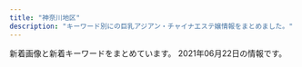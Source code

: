 ```yaml
---
title: "神奈川地区"
description: "キーワード別にの巨乳アジアン・チャイナエステ嬢情報をまとめました。"
---
```


新着画像と新着キーワードをまとめています。
2021年06月22日の情報です。

<DmmAffiliateIns />
<KeywordTable
  shops={
    [
    {
        "station": "JR\u8305\u30f6\u5d0e\u99c5\u5317\u53e3",
        "img_links": [],
        "keywords": {},
        "url": "http://karen.ies.fun/",
        "name": "\u83ef\u84ee"
    },
    {
        "img_links": [
            "http://www.bijinsalon.mensest.com/files/001.jpg",
            "http://www.bijinsalon.mensest.com/images/top.jpg",
            "http://www.bijinsalon.mensest.com/files/005.jpg",
            "http://www.bijinsalon.mensest.com/images/sp_top.jpg",
            "http://www.bijinsalon.mensest.com/images/img_tel.png",
            "http://www.bijinsalon.mensest.com/images/maining.jpg",
            "http://www.bijinsalon.mensest.com/images/tit_therapist.png",
            "http://www.bijinsalon.mensest.com/files/002.jpg",
            "http://www.bijinsalon.mensest.com/images/sp_tit_new.png",
            "http://www.bijinsalon.mensest.com/images/sp_tit_therapist.png",
            "http://www.bijinsalon.mensest.com/images/tit_new.png",
            "http://www.bijinsalon.mensest.com/files/004.jpg"
        ],
        "keywords": {
            "D": 24,
            "87": 18,
            "86": 6
        },
        "url": "http://www.bijinsalon.mensest.com/",
        "name": "\u7f8e\u4eba\u30b5\u30ed\u30f3",
        "station": "JR\u4fdd\u571f\u30f6\u8c37\u99c5\u6771\u53e3"
    },
    {
        "keywords": {
            "C": 11
        },
        "url": "http://treat-rlx.com/",
        "img_links": [
            "http://treat-rlx.com/pic/topimg4.png",
            "http://treat-rlx.com/pic/topimg1.png",
            "http://treat-rlx.com/staff/mika/01mb.jpg",
            "http://treat-rlx.com/staff/aya/01.jpg",
            "http://treat-rlx.com/pic/head.jpg",
            "http://treat-rlx.com/staff/aya/01mb.jpg",
            "http://treat-rlx.com/staff/mika/01.jpg",
            "http://treat-rlx.com/pic/topimg3.png",
            "http://treat-rlx.com/pic/topimg2.png",
            "http://treat-rlx.com/img/ttl_mobile.png",
            "http://treat-rlx.com/img/att.png",
            "http://treat-rlx.com/img/ttl_rec.png",
            "http://treat-rlx.com/pic/topimg5.png",
            "http://treat-rlx.com/i/files/homeimg.jpg",
            "http://treat-rlx.com/img/ttl_staff.jpg"
        ],
        "station": "\u5584\u884c\u99c5\u6771\u53e3",
        "name": "\u798f\u7e01"
    },
    {
        "station": "JR\u6238\u585a\u99c5",
        "name": "\u3059\u3054\u3044\u7652\u3057",
        "img_links": [
            "http://www.sugoi.esturl.com/images/tit_new.png",
            "http://www.sugoi.esturl.com/images/top.jpg",
            "http://www.sugoi.esturl.com/images/sp_tit_new.png",
            "http://www.sugoi.esturl.com/photo_news/upimg/9825560a1fc08bf3dd_0.jpg",
            "http://www.sugoi.esturl.com/files/004.jpg",
            "http://www.sugoi.esturl.com/images/tit_therapist.png",
            "http://www.sugoi.esturl.com/files/006.jpg",
            "http://www.sugoi.esturl.com/files/007.jpg",
            "http://www.sugoi.esturl.com/photo_news/upimg/5092060b9e64abf34d_0.jpg",
            "http://www.sugoi.esturl.com/images/sp_tit_therapist.png",
            "http://www.sugoi.esturl.com/images/sp_top.jpg",
            "http://www.sugoi.esturl.com/photo_news/upimg/70951608b5e693bbf5_0.jpg",
            "http://www.sugoi.esturl.com/photo_news/upimg/75643607cd8483a10c_0.jpg",
            "http://www.sugoi.esturl.com/images/maining.jpg",
            "http://www.sugoi.esturl.com/images/img_tel.png",
            "http://www.sugoi.esturl.com/files/003.jpg",
            "http://www.sugoi.esturl.com/files/002.jpg",
            "http://www.sugoi.esturl.com/files/001.jpg",
            "http://www.sugoi.esturl.com/files/005.jpg",
            "http://www.sugoi.esturl.com/files/008.jpg"
        ],
        "keywords": {
            "86": 12,
            "D": 36,
            "87": 36,
            "C": 12
        },
        "url": "http://www.sugoi.esturl.com/"
    },
    {
        "name": "\u86cd",
        "url": "https://kanojyo-room.jpn.cm/",
        "keywords": {
            "C": 40,
            "85": 12,
            "87": 12,
            "86": 24,
            "D": 48
        },
        "img_links": [
            "https://kanojyo-room.jpn.cm/images/link_nav04.jpg",
            "https://kanojyo-room.jpn.cm/photos/sites/24/2021/06/2021061014491572.jpg",
            "https://kanojyo-room.jpn.cm/photos/sites/24/2021/06/2021061014474482.jpg",
            "https://kanojyo-room.jpn.cm/images/tit_face.jpg",
            "https://kanojyo-room.jpn.cm/images/room4.jpg",
            "https://kanojyo-room.jpn.cm/images/link_nav05.jpg",
            "https://kanojyo-room.jpn.cm/images/top.png",
            "https://kanojyo-room.jpn.cm/images/sp_top.jpg",
            "https://kanojyo-room.jpn.cm/images/img_eject.jpg",
            "https://kanojyo-room.jpn.cm/photos/sites/24/2021/06/2021061014484398.jpg",
            "https://kanojyo-room.jpn.cm/images/link_nav06.jpg",
            "https://kanojyo-room.jpn.cm/images/link_nav03.jpg",
            "https://kanojyo-room.jpn.cm/images/room3.jpg",
            "https://kanojyo-room.jpn.cm/images/tit_eject.jpg",
            "https://kanojyo-room.jpn.cm/images/link_nav07.jpg",
            "https://kanojyo-room.jpn.cm/images/close_eject.png",
            "https://kanojyo-room.jpn.cm/images/btn_eject.jpg",
            "https://kanojyo-room.jpn.cm/images/tit_new.jpg",
            "https://kanojyo-room.jpn.cm/images/link_nav02.jpg",
            "https://kanojyo-room.jpn.cm/photos/sites/24/2021/06/2021061014482026.jpg",
            "https://kanojyo-room.jpn.cm/images/room2.jpg",
            "https://kanojyo-room.jpn.cm/images/room5.jpg",
            "https://kanojyo-room.jpn.cm/images/room1.jpg",
            "https://kanojyo-room.jpn.cm/images/room6.jpg",
            "https://kanojyo-room.jpn.cm/images/link_nav01.jpg"
        ],
        "station": "\u4e0a\u5927\u5ca1\u99c5\u897f\u53e3"
    },
    {
        "station": "JR\u5e73\u585a\u99c5",
        "keywords": {
            "87": 1,
            "86": 3,
            "D": 3,
            "E": 2,
            "85": 1
        },
        "img_links": [
            "http://esthe-massage.pw/img/cg05.jpg",
            "http://esthe-massage.pw/img/m30.jpg",
            "http://esthe-massage.pw/img/m60.jpg",
            "http://esthe-massage.pw/img/top.jpg",
            "http://esthe-massage.pw/img/cg02.jpg",
            "http://esthe-massage.pw/img/m4.jpg",
            "http://esthe-massage.pw/img/cg04.jpg",
            "http://esthe-massage.pw/img/m5.jpg",
            "http://esthe-massage.pw/img/noo.png",
            "http://esthe-massage.pw/img/m1.jpg",
            "http://esthe-massage.pw/img/cg03.jpg",
            "http://esthe-massage.pw/img/fla.jpg",
            "http://esthe-massage.pw/img/cg01.jpg",
            "http://esthe-massage.pw/img/m6.jpg",
            "http://esthe-massage.pw/img/m3.jpg",
            "http://esthe-massage.pw/img/m10.jpg",
            "http://esthe-massage.pw/img/m20.jpg",
            "http://esthe-massage.pw/img/no.png",
            "http://esthe-massage.pw/img/stan.png",
            "http://esthe-massage.pw/img/m2.jpg"
        ],
        "name": "\u6843\u9999",
        "url": "http://esthe-massage.pw/"
    },
    {
        "keywords": {
            "85": 40,
            "86": 8,
            "D": 40,
            "C": 8,
            "E": 8,
            "87": 8
        },
        "img_links": [
            "http://izumi.ests.jp/photos/sites/54/2020/09/2020092004565418.jpg",
            "http://izumi.ests.jp/images/room4.jpg",
            "http://izumi.ests.jp/images/mobile.jpg",
            "http://izumi.ests.jp/photos/sites/54/2020/12/2020121307073529.jpg",
            "http://izumi.ests.jp/photos/sites/54/2020/07/2020070605483923.jpg",
            "http://izumi.ests.jp/images/service3.jpg",
            "http://izumi.ests.jp/images/s_news.jpg",
            "http://izumi.ests.jp/images/room1.jpg",
            "http://izumi.ests.jp/images/top.jpg",
            "http://izumi.ests.jp/photos/sites/54/2019/10/2019100205592997.jpg",
            "http://izumi.ests.jp/photos/sites/54/2021/05/2021052103244595.jpg",
            "http://izumi.ests.jp/images/room2.jpg",
            "http://izumi.ests.jp/images/service4.jpg",
            "http://izumi.ests.jp/images/info.jpg",
            "http://izumi.ests.jp/images/room3.jpg",
            "http://izumi.ests.jp/images/service1.jpg",
            "http://izumi.ests.jp/images/s3.jpg",
            "http://izumi.ests.jp/images/service2.jpg",
            "http://izumi.ests.jp/images/s1.jpg",
            "http://izumi.ests.jp/photos/sites/54/2020/05/2020051209400132.jpg",
            "http://izumi.ests.jp/images/info2.jpg",
            "http://izumi.ests.jp/photos/sites/54/2019/10/2019100205593058.jpg"
        ],
        "name": "\u6e58\u5357\u604b",
        "url": "http://izumi.ests.jp/",
        "station": "\u6e58\u5357\u53f0\u99c5\u897f\u53e3"
    },
    {
        "img_links": [
            "http://yacho.est-u.com/images/index_06.jpg",
            "http://yacho.est-u.com/images/index_01.jpg",
            "http://yacho.est-u.com/images/index_02.jpg",
            "http://yacho.est-u.com/images/6.jpg",
            "http://yacho.est-u.com/images/5.jpg",
            "http://yacho.est-u.com/images/index_07.jpg",
            "http://yacho.est-u.com/images/index_10.jpg",
            "http://yacho.est-u.com/images/k2.jpg",
            "http://yacho.est-u.com/images/staff_03.jpg",
            "http://yacho.est-u.com/images/index_15.jpg",
            "http://yacho.est-u.com/images/3.jpg",
            "http://yacho.est-u.com/images/index_17.jpg",
            "http://yacho.est-u.com/images/index_12.jpg",
            "http://yacho.est-u.com/images/4.jpg",
            "http://yacho.est-u.com/images/staff_01.jpg",
            "http://yacho.est-u.com/images/index_03.jpg",
            "http://yacho.est-u.com/images/index_04.jpg",
            "http://yacho.est-u.com/images/index_14.jpg",
            "http://yacho.est-u.com/images/2.jpg",
            "http://yacho.est-u.com/images/index_05.jpg",
            "http://yacho.est-u.com/images/1.jpg",
            "http://yacho.est-u.com/images/k1.jpg"
        ],
        "url": "http://yacho.est-u.com/",
        "keywords": {},
        "station": "JR\u85e4\u6ca2\u99c5\u5357\u53e3",
        "name": "\u591c\u8776"
    },
    {
        "keywords": {
            "D": 8,
            "C": 37,
            "87": 12,
            "83": 20
        },
        "img_links": [
            "http://www.bestlove.iesjp.com/images/r3.jpg",
            "http://www.bestlove.iesjp.com/files/003.jpg",
            "http://www.bestlove.iesjp.com/files/009.jpg",
            "http://www.bestlove.iesjp.com/photo_news/upimg/3962760c85494d91ae_0.jpg",
            "http://www.bestlove.iesjp.com/files/006-02.jpg",
            "http://www.bestlove.iesjp.com/files/008-03.jpg",
            "http://www.bestlove.iesjp.com/files/003-03.jpg",
            "http://www.bestlove.iesjp.com/files/004.jpg",
            "http://www.bestlove.iesjp.com/files/002.jpg",
            "http://www.bestlove.iesjp.com/files/002-03.jpg",
            "http://www.bestlove.iesjp.com/files/002-02.jpg",
            "http://www.bestlove.iesjp.com/files/008.jpg",
            "http://www.bestlove.iesjp.com/files/009-03.jpg",
            "http://www.bestlove.iesjp.com/files/007-02.jpg",
            "http://www.bestlove.iesjp.com/files/006-03.jpg",
            "http://www.bestlove.iesjp.com/files/004-02.jpg",
            "http://www.bestlove.iesjp.com/photo_news/upimg/5129560a1cb3fa4f74_0.jpg",
            "http://www.bestlove.iesjp.com/images/line.png",
            "http://www.bestlove.iesjp.com/files/005-03.jpg",
            "http://www.bestlove.iesjp.com/files/005-02.jpg",
            "http://www.bestlove.iesjp.com/files/008-02.jpg",
            "http://www.bestlove.iesjp.com/files/001-02.jpg",
            "http://www.bestlove.iesjp.com/files/007-03.jpg",
            "http://www.bestlove.iesjp.com/files/001.jpg",
            "http://www.bestlove.iesjp.com/images/atomosky.jpg",
            "http://www.bestlove.iesjp.com/files/001-03.jpg",
            "http://www.bestlove.iesjp.com/files/009-02.jpg",
            "http://www.bestlove.iesjp.com/files/004-03.jpg",
            "http://www.bestlove.iesjp.com/files/006.jpg",
            "http://www.bestlove.iesjp.com/files/007.jpg",
            "http://www.bestlove.iesjp.com/files/005.jpg",
            "http://www.bestlove.iesjp.com/files/003-02.jpg",
            "http://www.bestlove.iesjp.com/images/mobile.jpg"
        ],
        "station": "JR\u5e73\u585a\u99c5\u5317\u53e3",
        "name": "Best Love \uff5e\u30d9\u30b9\u30c8\u30e9\u30d6\uff5e",
        "url": "http://www.bestlove.iesjp.com/"
    },
    {
        "url": "http://es-treat.com/",
        "name": "\u990a\u751f\u5802",
        "img_links": [
            "http://es-treat.com/staff/nana/01mb.jpg",
            "http://es-treat.com/img/ttl_staff.png",
            "http://es-treat.com/staff/emi/01mb.jpg",
            "http://es-treat.com/staff/yuyu/01mb.jpg",
            "http://es-treat.com/staff/yuri/01mb.jpg",
            "http://es-treat.com/img/acs.jpg",
            "http://es-treat.com/img/tel.jpg",
            "http://es-treat.com/staff/yuyu/01.jpg",
            "http://es-treat.com/staff/yuri/01.jpg",
            "http://es-treat.com/staff/rie/01.jpg",
            "http://es-treat.com/staff/remi/01.jpg",
            "http://es-treat.com/pic/head.jpg",
            "http://es-treat.com/staff/nana/01.jpg",
            "http://es-treat.com/staff/rie/01mb.jpg",
            "http://es-treat.com/staff/remi/01mb.jpg",
            "http://es-treat.com/pic/topimg1.jpg",
            "http://es-treat.com/staff/emi/01.jpg"
        ],
        "keywords": {
            "C": 13
        },
        "station": "\u5929\u738b\u753a\u99c5\u5357\u53e3"
    },
    {
        "url": "http://onlyone-relax.xyz/",
        "keywords": {
            "C": 8,
            "D": 61,
            "E": 8,
            "F": 8
        },
        "station": "JR\u5c0f\u7530\u539f\u99c5\u897f\u53e3",
        "img_links": [
            "http://onlyone-relax.xyz/images/cg08.jpg",
            "http://onlyone-relax.xyz/images/cg06.jpg",
            "http://onlyone-relax.xyz/images/1.jpg",
            "http://onlyone-relax.xyz/images/spacer300x450.png",
            "http://onlyone-relax.xyz/images/cg01.jpg",
            "http://onlyone-relax.xyz/images/cg07.jpg",
            "http://onlyone-relax.xyz/images/top.png",
            "http://onlyone-relax.xyz/images/cg05.jpg",
            "http://onlyone-relax.xyz/images/cg10.jpg",
            "http://onlyone-relax.xyz/images/cg02.jpg",
            "http://onlyone-relax.xyz/images/cg03.jpg",
            "http://onlyone-relax.xyz/images/cg09.jpg",
            "http://onlyone-relax.xyz/images/top2.png",
            "http://onlyone-relax.xyz/images/qr.jpg",
            "http://onlyone-relax.xyz/images/2.jpg",
            "http://onlyone-relax.xyz/images/cg04.jpg",
            "http://onlyone-relax.xyz/images/4.jpg"
        ],
        "name": "\u30ad\u30e5\u30fc\u30c8"
    },
    {
        "station": "JR\u85e4\u6ca2\u99c5\u5357\u53e3",
        "url": "http://f-kaori.work/",
        "name": "\u85ab",
        "keywords": {},
        "img_links": [
            "http://f-kaori.work/images/6.jpg",
            "http://f-kaori.work/sp/images/sisu.jpg",
            "http://f-kaori.work/images/news.png",
            "http://f-kaori.work/sp/images/pc.jpg",
            "http://f-kaori.work/sp/images/top.jpg",
            "http://f-kaori.work/sp/img/emi1.jpg",
            "http://f-kaori.work/sp/images/topgirl.png",
            "http://f-kaori.work/sp/images/rec2.jpg",
            "http://f-kaori.work/images/sisu.png",
            "http://f-kaori.work/sp/menu/staff.jpg",
            "http://f-kaori.work/img/risa1.jpg",
            "http://f-kaori.work/sp/images/1.jpg",
            "http://f-kaori.work/sp/images/footer.png",
            "http://f-kaori.work/images/rec1.png",
            "http://f-kaori.work/images/1.jpg",
            "http://f-kaori.work/img/yumi1.jpg",
            "http://f-kaori.work/sp/images/9.jpg",
            "http://f-kaori.work/sp/images/int1.png",
            "http://f-kaori.work/sp/img/sora1.jpg",
            "http://f-kaori.work/images/int1.png",
            "http://f-kaori.work/images/sisu_t.jpg",
            "http://f-kaori.work/sp/images/rec3.png",
            "http://f-kaori.work/sp/menu/interior.jpg",
            "http://f-kaori.work/sp/images/7.jpg",
            "http://f-kaori.work/images/10.jpg",
            "http://f-kaori.work/sp/images/8.jpg",
            "http://f-kaori.work/sp/menu/top.jpg",
            "http://f-kaori.work/sp/images/11.jpg",
            "http://f-kaori.work/images/9.jpg",
            "http://f-kaori.work/images/rec2.jpg",
            "http://f-kaori.work/sp/img/yaya1.jpg",
            "http://f-kaori.work/sp/img/sasa1.jpg",
            "http://f-kaori.work/images/line.png",
            "http://f-kaori.work/sp/img/yumi1.jpg",
            "http://f-kaori.work/sp/images/rec1.png",
            "http://f-kaori.work/img/sasa1.jpg",
            "http://f-kaori.work/img/sora1.jpg",
            "http://f-kaori.work/images/sys.png",
            "http://f-kaori.work/img/yaya1.jpg",
            "http://f-kaori.work/sp/images/staff_t.jpg",
            "http://f-kaori.work/images/mobile.jpg",
            "http://f-kaori.work/sp/images/10.jpg",
            "http://f-kaori.work/images/7.jpg",
            "http://f-kaori.work/sp/images/interior_t.jpg",
            "http://f-kaori.work/images/staff_t.jpg",
            "http://f-kaori.work/images/sm.jpg",
            "http://f-kaori.work/sp/images/head.jpg",
            "http://f-kaori.work/sp/img/yoka1.jpg",
            "http://f-kaori.work/img/yoka1.jpg",
            "http://f-kaori.work/sp/images/sys.png",
            "http://f-kaori.work/sp/images/news.png",
            "http://f-kaori.work/images/interior_t.jpg",
            "http://f-kaori.work/images/concept.png",
            "http://f-kaori.work/sp/images/6.jpg",
            "http://f-kaori.work/sp/images/newsb.png",
            "http://f-kaori.work/images/8.jpg",
            "http://f-kaori.work/images/head.jpg",
            "http://f-kaori.work/sp/img/risa1.jpg",
            "http://f-kaori.work/sp/images/tel.jpg",
            "http://f-kaori.work/images/int2.png",
            "http://f-kaori.work/sp/images/sisu_t.png",
            "http://f-kaori.work/sp/images/int2.png",
            "http://f-kaori.work/images/11.jpg",
            "http://f-kaori.work/img/emi1.jpg"
        ]
    },
    {
        "url": "https://174018370.wixsite.com/mysite-5/",
        "name": "\u30a2\u30eb\u30b9",
        "keywords": {
            "84": 4,
            "87": 5,
            "F": 1,
            "\u30bb\u30af\u30b7\u30fc": 5
        },
        "img_links": [
            "https://static.wixstatic.com/media/fa16f5_86eb1c796f8c4331b4c38b69cda1b743~mv2.jpg",
            "https://static.wixstatic.com/media/fa16f5_c5eb62e882bb4223841ed94f9c0e4c94~mv2.jpg",
            "https://static.wixstatic.com/media/fa16f5_10bb2bee15cc4bae8e5cb63703e45c70~mv2.jpg"
        ],
        "station": "JR\u85e4\u6ca2\u99c5\u5357\u53e3"
    },
    {
        "url": "http://hoguraku.info/",
        "name": "\u3055\u304f\u3089",
        "keywords": {},
        "station": "JR\u5927\u8239\u99c5\u6771\u53e3",
        "img_links": [
            "http://hoguraku.info/_src/22266490/navi2_03.png",
            "http://hoguraku.info/_src/22293865/sign.png",
            "http://hoguraku.info/_src/22266494/navi2_05.png",
            "http://hoguraku.info/_src/22294030/wechatimg175.jpg",
            "http://hoguraku.info/_src/22266398/img20180513214352559347.png",
            "http://hoguraku.info/_src/22296697/pup.png",
            "http://hoguraku.info/_src/22266493/navi_05.png",
            "http://hoguraku.info/_src/22293601/newspinkup.png",
            "http://hoguraku.info/_src/22296687/pup.png",
            "http://hoguraku.info/_src/22266524/wechatimg96_20191205204603604.jpg",
            "http://hoguraku.info/_src/22293610/pup.png",
            "http://hoguraku.info/_src/22266492/navi2_04.png",
            "http://hoguraku.info/_src/22266400/wechatimg94_20191205204136458.jpg",
            "http://hoguraku.info/_src/22266489/navi_03.png",
            "http://hoguraku.info/_src/22293820/wechatimg744.jpg",
            "http://hoguraku.info/_src/22266485/navi_01.png",
            "http://hoguraku.info/staff-2.jpg",
            "http://hoguraku.info/staff-3.jpg",
            "http://hoguraku.info/_src/22266486/navi2_01.png",
            "http://hoguraku.info/_src/22266491/navi_04.png",
            "http://hoguraku.info/_src/22266487/navi_02.png",
            "http://hoguraku.info/staff-4.jpg",
            "http://hoguraku.info/_src/22294029/3_20180513213551306.jpg",
            "http://hoguraku.info/_src/22266496/navi2_06.png",
            "http://hoguraku.info/staff-1.jpg",
            "http://hoguraku.info/_src/22294024/1_20180513213551260.jpg",
            "http://hoguraku.info/_src/22294027/wechatimg239.jpg",
            "http://hoguraku.info/_src/22266495/navi_06.png",
            "http://hoguraku.info/_src/22294031/wechatimg175.jpg",
            "http://hoguraku.info/_src/22266488/navi2_02.png",
            "http://hoguraku.info/_src/22294025/1_20180513213551260.jpg",
            "http://hoguraku.info/_src/22296695/pup.png",
            "http://hoguraku.info/_src/22294409/img20180513220122069421.png",
            "http://hoguraku.info/_src/22294026/wechatimg239.jpg",
            "http://hoguraku.info/_src/25168346/staff-2_20180823215120776.jpg",
            "http://hoguraku.info/_src/22294028/3_20180513213551306.jpg",
            "http://hoguraku.info/_src/37673393/wechatimg98.jpg",
            "http://hoguraku.info/_src/55131553/img20210408153832112943.png",
            "http://hoguraku.info/_src/22293781/sign.png"
        ]
    },
    {
        "name": "\u3055\u308f\u3084\u304b",
        "station": "JR\u5e73\u585a\u99c5\u5317\u53e3",
        "url": "http://hiratsuka-est.com/",
        "keywords": {},
        "img_links": [
            "http://hiratsuka-est.com/images/r9.jpg",
            "http://hiratsuka-est.com/images/new1.jpg",
            "http://hiratsuka-est.com/images/r1.jpg",
            "http://hiratsuka-est.com/images/r5.jpg",
            "http://hiratsuka-est.com/images/r4.jpg",
            "http://hiratsuka-est.com/images/top.jpg",
            "http://hiratsuka-est.com/images/banna1.jpg",
            "http://hiratsuka-est.com/images/zi-link.png",
            "http://hiratsuka-est.com/images/g1.jpg",
            "http://hiratsuka-est.com/images/r6.jpg",
            "http://hiratsuka-est.com/images/ll1.jpg",
            "http://hiratsuka-est.com/images/g4.jpg",
            "http://hiratsuka-est.com/images/g3.jpg",
            "http://hiratsuka-est.com/images/tel.jpg",
            "http://hiratsuka-est.com/images/rina.jpg",
            "http://hiratsuka-est.com/images/g2.jpg",
            "http://hiratsuka-est.com/images/left.jpg",
            "http://hiratsuka-est.com/images/r3.jpg",
            "http://hiratsuka-est.com/images/banna.jpg",
            "http://hiratsuka-est.com/images/chc.jpg",
            "http://hiratsuka-est.com/images/right.jpg",
            "http://hiratsuka-est.com/images/rr1.jpg",
            "http://hiratsuka-est.com/images/r8.jpg",
            "http://hiratsuka-est.com/images/mi.jpg",
            "http://hiratsuka-est.com/images/r7.jpg",
            "http://hiratsuka-est.com/images/banna2.jpg",
            "http://hiratsuka-est.com/images/g0.jpg",
            "http://hiratsuka-est.com/images/tiao2.jpg",
            "http://hiratsuka-est.com/images/zi-faq.png",
            "http://hiratsuka-est.com/images/zi-staff.png"
        ]
    },
    {
        "keywords": {
            "C": 9
        },
        "img_links": [
            "http://airi-est.xyz/images/info.jpg",
            "http://airi-est.xyz/images/room3.jpg",
            "http://airi-est.xyz/girl/1.jpg",
            "http://airi-est.xyz/images/qr.jpg",
            "http://airi-est.xyz/girl/3.jpg",
            "http://airi-est.xyz/images/return.png",
            "http://airi-est.xyz/images/room2.jpg",
            "http://airi-est.xyz/images/clear_line.png",
            "http://airi-est.xyz/images/room1.jpg",
            "http://airi-est.xyz/images/room4.jpg",
            "http://airi-est.xyz/images/tel.png",
            "http://airi-est.xyz/images/rec-top.jpg",
            "http://airi-est.xyz/images/sub_news.png",
            "http://airi-est.xyz/images/sub_pickup.png",
            "http://airi-est.xyz/images/sub_staff.png",
            "http://airi-est.xyz/images/icon_call.png"
        ],
        "url": "http://airi-est.xyz/",
        "station": "JR\u5c0f\u7530\u539f\u99c5\u6771\u53e3",
        "name": "\u591c\u6765\u9999"
    },
    {
        "keywords": {},
        "station": "JR\u85e4\u6ca2\u99c5\u5357\u53e3",
        "img_links": [
            "http://vinntuy.xyz/static/picture/room4.jpg",
            "http://vinntuy.xyz/static/picture/news.png",
            "http://vinntuy.xyz/uploads/210401/1-210401144410258.jpg",
            "http://vinntuy.xyz/static/picture/s_staff.png",
            "http://vinntuy.xyz/static/picture/s1.jpg",
            "http://vinntuy.xyz/static/picture/room1.jpg",
            "http://vinntuy.xyz/static/picture/mobile.jpg",
            "http://vinntuy.xyz/static/picture/room2.jpg",
            "http://vinntuy.xyz/uploads/210412/1-2104121Q114L2.jpg",
            "http://vinntuy.xyz/static/picture/room3.jpg",
            "http://vinntuy.xyz/uploads/210401/1-2104011443001G.jpg",
            "http://vinntuy.xyz/uploads/210401/1-210401144331M4.jpg",
            "http://vinntuy.xyz/static/picture/s3.jpg",
            "http://vinntuy.xyz/static/picture/top.png"
        ],
        "url": "http://vinntuy.xyz/",
        "name": "Honeyroom"
    },
    {
        "station": "\u4e0a\u5927\u5ca1\u99c5",
        "img_links": [
            "https://fuwafuwa-girl.jpn.vin/images/m8.jpg",
            "https://fuwafuwa-girl.jpn.vin/images/m10.jpg",
            "https://fuwafuwa-girl.jpn.vin/photos/sites/34/2021/02/202102240611046.jpg",
            "https://fuwafuwa-girl.jpn.vin/images/s_staff.png",
            "https://fuwafuwa-girl.jpn.vin/images/m11.jpg",
            "https://fuwafuwa-girl.jpn.vin/images/m13.jpg",
            "https://fuwafuwa-girl.jpn.vin/images/info.jpg",
            "https://fuwafuwa-girl.jpn.vin/images/m15.jpg",
            "https://fuwafuwa-girl.jpn.vin/images/m7.jpg",
            "https://fuwafuwa-girl.jpn.vin/images/room4.jpg",
            "https://fuwafuwa-girl.jpn.vin/photos/sites/34/2021/02/2021022406110276.jpg",
            "https://fuwafuwa-girl.jpn.vin/images/m12.jpg",
            "https://fuwafuwa-girl.jpn.vin/images/s_massage.png",
            "https://fuwafuwa-girl.jpn.vin/images/s_link.png",
            "https://fuwafuwa-girl.jpn.vin/photos/sites/34/2021/02/2021022406110282.jpg",
            "https://fuwafuwa-girl.jpn.vin/images/room2.jpg",
            "https://fuwafuwa-girl.jpn.vin/photos/sites/34/2021/02/2021022406110384.jpg",
            "https://fuwafuwa-girl.jpn.vin/images/s_news.png",
            "https://fuwafuwa-girl.jpn.vin/images/top.png",
            "https://fuwafuwa-girl.jpn.vin/images/mobile.jpg",
            "https://fuwafuwa-girl.jpn.vin/images/s_pick.png",
            "https://fuwafuwa-girl.jpn.vin/images/m14.jpg",
            "https://fuwafuwa-girl.jpn.vin/images/room3.jpg",
            "https://fuwafuwa-girl.jpn.vin/images/m9.jpg",
            "https://fuwafuwa-girl.jpn.vin/images/room1.jpg"
        ],
        "keywords": {
            "C": 13,
            "E": 10,
            "88": 5,
            "87": 10,
            "D": 10,
            "85": 5
        },
        "url": "https://fuwafuwa-girl.jpn.vin/",
        "name": "\u3075\u308f\u3075\u308f\u5a18"
    },
    {
        "img_links": [
            "http://megumi-est.xyz/girl/5.jpg",
            "http://megumi-est.xyz/girl/1.jpg",
            "http://megumi-est.xyz/images/topbg.jpg",
            "http://megumi-est.xyz/images/pickup_line.png",
            "http://megumi-est.xyz/images/roomimg/img2.png",
            "http://megumi-est.xyz/images/newsbg.png",
            "http://megumi-est.xyz/images/roomimg/img3.png",
            "http://megumi-est.xyz/images/staff_bg.png",
            "http://megumi-est.xyz/girl/4.jpg",
            "http://megumi-est.xyz/images/roomimg/img1.png",
            "http://megumi-est.xyz/girl/8.jpg",
            "http://megumi-est.xyz/images/roomimg/img4.png",
            "http://megumi-est.xyz/girl/2.jpg",
            "http://megumi-est.xyz/images/mobile_bg.png"
        ],
        "url": "http://megumi-est.xyz/",
        "name": "\u6075",
        "station": "JR\u85e4\u6ca2\u99c5\u5357\u53e3",
        "keywords": {}
    },
    {
        "img_links": [
            "http://pretty-esthe.com/images/r3.jpg",
            "http://pretty-esthe.com/images/evetop.png",
            "http://pretty-esthe.com/images/staff_s.png",
            "http://pretty-esthe.com/images/cg05.jpg",
            "http://pretty-esthe.com/images/r4.jpg",
            "http://pretty-esthe.com/images/top.png",
            "http://pretty-esthe.com/images/r2.jpg",
            "http://pretty-esthe.com/images/cg09.jpg",
            "http://pretty-esthe.com/images/cg07.jpg",
            "http://pretty-esthe.com/images/cg03.jpg",
            "http://pretty-esthe.com/images/r1.jpg",
            "http://pretty-esthe.com/images/cg02.jpg",
            "http://pretty-esthe.com/images/cg01.jpg",
            "http://pretty-esthe.com/images/news.png"
        ],
        "keywords": {
            "86": 18,
            "D": 15,
            "E": 3
        },
        "url": "http://pretty-esthe.com/",
        "name": "\u840c\u3048",
        "station": "JR\u6238\u585a\u99c5\u6771\u53e3"
    },
    {
        "station": "JR\u85e4\u6ca2\u99c5\u5357\u53e3",
        "img_links": [
            "http://lavender-est.xyz/girl/9_2.jpg",
            "http://lavender-est.xyz/girl/5_3.jpg",
            "http://lavender-est.xyz/girl/14_2.jpg",
            "http://lavender-est.xyz/girl/10_2.jpg",
            "http://lavender-est.xyz/girl/11_2.jpg",
            "http://lavender-est.xyz/girl/10_1.jpg",
            "http://lavender-est.xyz/images/lr_02.jpg",
            "http://lavender-est.xyz/images/pro_girl_line.jpg",
            "http://lavender-est.xyz/images/top01.jpg",
            "http://lavender-est.xyz/girl/5_2.jpg",
            "http://lavender-est.xyz/girl/6.jpg",
            "http://lavender-est.xyz/girl/11.jpg",
            "http://lavender-est.xyz/images/twitter.jpg",
            "http://lavender-est.xyz/images/room/r4.jpg",
            "http://lavender-est.xyz/images/room/r3.jpg",
            "http://lavender-est.xyz/girl/9_1.jpg",
            "http://lavender-est.xyz/girl/7_2.jpg",
            "http://lavender-est.xyz/girl/14_1.jpg",
            "http://lavender-est.xyz/girl/14.jpg",
            "http://lavender-est.xyz/images/room/r2.jpg",
            "http://lavender-est.xyz/girl/7_1.jpg",
            "http://lavender-est.xyz/girl/1.jpg",
            "http://lavender-est.xyz/girl/9.jpg",
            "http://lavender-est.xyz/girl/4.jpg",
            "http://lavender-est.xyz/girl/2_1.jpg",
            "http://lavender-est.xyz/images/mobile.png",
            "http://lavender-est.xyz/girl/6_1.jpg",
            "http://lavender-est.xyz/girl/5.jpg",
            "http://lavender-est.xyz/images/tel.png",
            "http://lavender-est.xyz/girl/11_1.jpg",
            "http://lavender-est.xyz/girl/3_1.jpg",
            "http://lavender-est.xyz/i/girl/4.jpg",
            "http://lavender-est.xyz/girl/2.jpg",
            "http://lavender-est.xyz/girl/4_1.jpg",
            "http://lavender-est.xyz/images/room/r1.jpg",
            "http://lavender-est.xyz/girl/15_1.jpg",
            "http://lavender-est.xyz/girl/no.jpg",
            "http://lavender-est.xyz/girl/15.jpg",
            "http://lavender-est.xyz/girl/10.jpg",
            "http://lavender-est.xyz/images/bar_staff.jpg",
            "http://lavender-est.xyz/girl/7.jpg",
            "http://lavender-est.xyz/girl/3.jpg",
            "http://lavender-est.xyz/girl/5_1.jpg"
        ],
        "name": "\u30e9\u30d9\u30f3\u30c0\u30fc",
        "keywords": {},
        "url": "http://lavender-est.xyz/"
    },
    {
        "img_links": [
            "http://tiffany1818.biz/images/evetop.png",
            "http://tiffany1818.biz/images/top.png",
            "http://tiffany1818.biz/images/staff_s.png",
            "http://tiffany1818.biz/images/cg03.jpg",
            "http://tiffany1818.biz/images/cg07.jpg",
            "http://tiffany1818.biz/images/cg06.jpg",
            "http://tiffany1818.biz/images/cg02.jpg",
            "http://tiffany1818.biz/images/cg01.jpg",
            "http://tiffany1818.biz/images/news.png",
            "http://tiffany1818.biz/images/cg05.jpg"
        ],
        "station": "\u4e0a\u6c38\u8c37\u99c5",
        "keywords": {
            "86": 18,
            "E": 3,
            "D": 15
        },
        "url": "http://tiffany1818.biz/",
        "name": "\u5922\u306e\u8776\u3005"
    },
    {
        "keywords": {},
        "station": "\u4e0a\u5927\u5ca1\u99c5",
        "url": "http://www.cc-girl.work/",
        "name": "yuyu-\u3086\u3046\u3086-",
        "img_links": [
            "http://www.cc-girl.work/img/kaoru1.jpg",
            "http://www.cc-girl.work/images/8.jpg",
            "http://www.cc-girl.work/images/ac1.jpg",
            "http://www.cc-girl.work/img/miho1.jpg",
            "http://www.cc-girl.work/images/9.jpg",
            "http://www.cc-girl.work/images/staff_t.jpg",
            "http://www.cc-girl.work/img/yaya1.jpg",
            "http://www.cc-girl.work/images/7.jpg",
            "http://www.cc-girl.work/img/mari1.jpg",
            "http://www.cc-girl.work/images/6.jpg",
            "http://www.cc-girl.work/images/line.png",
            "http://www.cc-girl.work/img/ai1.jpg",
            "http://www.cc-girl.work/images/sys1.jpg",
            "http://www.cc-girl.work/img/momo1.jpg",
            "http://www.cc-girl.work/images/3.jpg",
            "http://www.cc-girl.work/images/news.jpg",
            "http://www.cc-girl.work/img/yuri1.jpg",
            "http://www.cc-girl.work/images/sys2.jpg",
            "http://www.cc-girl.work/images/sys3.jpg",
            "http://www.cc-girl.work/img/yuki1.jpg",
            "http://www.cc-girl.work/images/11.jpg",
            "http://www.cc-girl.work/images/int1.jpg",
            "http://www.cc-girl.work/images/ta.jpg",
            "http://www.cc-girl.work/images/4.jpg",
            "http://www.cc-girl.work/images/5.jpg",
            "http://www.cc-girl.work/images/rec1.jpg",
            "http://www.cc-girl.work/images/head.jpg",
            "http://www.cc-girl.work/images/mobile.jpg",
            "http://www.cc-girl.work/images/interior_t.jpg",
            "http://www.cc-girl.work/img/eri1.jpg",
            "http://www.cc-girl.work/images/1.jpg",
            "http://www.cc-girl.work/img/kumi1.jpg",
            "http://www.cc-girl.work/images/rec2.jpg",
            "http://www.cc-girl.work/images/10.jpg",
            "http://www.cc-girl.work/img/sizuka1.jpg",
            "http://www.cc-girl.work/images/2.jpg"
        ]
    },
    {
        "station": "JR\u5e73\u585a\u99c5\u5317\u53e3",
        "name": "\u3075\u3088\u3046",
        "url": "http://www.huyo.work/",
        "img_links": [
            "http://www.huyo.work/images/sys2.jpg",
            "http://www.huyo.work/images/head.jpg",
            "http://www.huyo.work/img/mayu1.jpg",
            "http://www.huyo.work/images/sys1.jpg",
            "http://www.huyo.work/images/7.jpg",
            "http://www.huyo.work/images/8.jpg",
            "http://www.huyo.work/img/mimi1.jpg",
            "http://www.huyo.work/images/info.jpg",
            "http://www.huyo.work/img/ayumi1.jpg",
            "http://www.huyo.work/images/3.jpg",
            "http://www.huyo.work/images/interior_t.jpg",
            "http://www.huyo.work/images/line.png",
            "http://www.huyo.work/images/4.jpg",
            "http://www.huyo.work/images/2.jpg",
            "http://www.huyo.work/img/nana1.jpg",
            "http://www.huyo.work/images/int1.jpg",
            "http://www.huyo.work/img/riri1.jpg",
            "http://www.huyo.work/img/hana1.jpg",
            "http://www.huyo.work/images/mobile.jpg",
            "http://www.huyo.work/img/sora1.jpg",
            "http://www.huyo.work/images/1.jpg",
            "http://www.huyo.work/images/staff_t.jpg",
            "http://www.huyo.work/images/news.jpg",
            "http://www.huyo.work/images/int2.jpg",
            "http://www.huyo.work/images/5.jpg"
        ],
        "keywords": {}
    },
    {
        "url": "http://oil.abnavi.info/",
        "station": "\u9db4\u5dfb\u6e29\u6cc9\u99c5\u5317\u53e3",
        "name": "\u30a2\u30ed\u30a8",
        "keywords": {},
        "img_links": []
    },
    {
        "station": "JR\u85e4\u6ca2\u99c5\u5357\u53e3",
        "keywords": {
            "86": 4,
            "83": 4,
            "89": 2,
            "85": 2
        },
        "img_links": [
            "http://es-rei.work/_src/34041600/line3.png",
            "http://es-rei.work/_src/26747202/list_03.png",
            "http://es-rei.work/_src/26838157/wechatimg77.jpg",
            "http://es-rei.work/1.jpg",
            "http://es-rei.work/_src/26747288/line3.png",
            "http://es-rei.work/_src/26838158/wechatimg75.jpg",
            "http://es-rei.work/5.jpg",
            "http://es-rei.work/_src/26747293/line3.png",
            "http://es-rei.work/_src/26747294/line3.png",
            "http://es-rei.work/_src/26747203/list_04.png",
            "http://es-rei.work/_src/26747204/list_05.png",
            "http://es-rei.work/_src/26747231/line1.jpg",
            "http://es-rei.work/_src/47863244/line1.jpg",
            "http://es-rei.work/_src/26747209/navi2_05.png",
            "http://es-rei.work/_src/26747086/base_01.png",
            "http://es-rei.work/_src/26747170/base_01.png",
            "http://es-rei.work/_src/26747114/base_03.png",
            "http://es-rei.work/_src/26747205/navi2_01.png",
            "http://es-rei.work/_src/34041693/line1.jpg",
            "http://es-rei.work/_src/26747225/wechatimg75.jpg",
            "http://es-rei.work/_src/26747187/base_03.png",
            "http://es-rei.work/_src/34041599/line3.png",
            "http://es-rei.work/_src/47863239/line3.png",
            "http://es-rei.work/_src/26747158/base_03.png",
            "http://es-rei.work/_src/26747292/wechatimg202.jpg",
            "http://es-rei.work/_src/26747289/wechatimg77.jpg",
            "http://es-rei.work/_src/26747201/list_02.png",
            "http://es-rei.work/_src/26838160/line.png",
            "http://es-rei.work/_src/26747173/base_03.png",
            "http://es-rei.work/_src/34041597/wechatimg26_20200914183556350.jpg",
            "http://es-rei.work/_src/26747199/sign.png",
            "http://es-rei.work/_src/26747206/navi2_02.png",
            "http://es-rei.work/_src/26747208/navi2_04.png",
            "http://es-rei.work/_src/47863241/05859f21726dfcef9faa9bab12a2595.jpg",
            "http://es-rei.work/_src/26747132/line1.jpg",
            "http://es-rei.work/_src/26747222/line3.png",
            "http://es-rei.work/_src/26747207/navi2_03.png",
            "http://es-rei.work/_src/26838156/wechatimg204.jpg",
            "http://es-rei.work/_src/26791051/_dsf9446.jpg",
            "http://es-rei.work/_src/26747304/line1.jpg",
            "http://es-rei.work/_src/26747301/line3.png",
            "http://es-rei.work/_src/34041596/05859f21726dfcef9faa9bab12a2595.jpg",
            "http://es-rei.work/_src/26747227/line3.png",
            "http://es-rei.work/2.jpg",
            "http://es-rei.work/3.jpg",
            "http://es-rei.work/_src/26791053/_dsf9449.jpg",
            "http://es-rei.work/_src/26824216/b0131b16446464e537eff864d8f041bb.jpg",
            "http://es-rei.work/_src/47863242/100054276feb8d8cef3ac5199531cfe.jpg",
            "http://es-rei.work/_src/26747300/line3.png",
            "http://es-rei.work/_src/26747141/base_03.png",
            "http://es-rei.work/_src/26747229/line1.jpg",
            "http://es-rei.work/_src/26747287/line3.png",
            "http://es-rei.work/_src/47863240/line3.png",
            "http://es-rei.work/_src/26747218/line1.jpg",
            "http://es-rei.work/_src/26838155/wechatimg202.jpg",
            "http://es-rei.work/_src/26747210/navi2_06.png",
            "http://es-rei.work/_src/26790995/wechatimg38_20181018221746252.jpg",
            "http://es-rei.work/_src/26747302/wechatimg204.jpg",
            "http://es-rei.work/_src/26791115/_igp4263.jpg",
            "http://es-rei.work/_src/26838136/news.jpg",
            "http://es-rei.work/_src/26747221/wechatimg164_1.jpg",
            "http://es-rei.work/_src/26747185/base_01.png",
            "http://es-rei.work/_src/26791049/_dsf9442.jpg",
            "http://es-rei.work/_src/34124118/wechatimg26_20200914183556350.jpg",
            "http://es-rei.work/_src/26747226/line3.png",
            "http://es-rei.work/_src/26747223/line3.png",
            "http://es-rei.work/_src/26824435/cam2.png",
            "http://es-rei.work/_src/26747200/list_01.png",
            "http://es-rei.work/_src/26747089/51d8ecbee4cc2935f070c539c37ded71.jpg",
            "http://es-rei.work/_src/26747126/base_01.png",
            "http://es-rei.work/_src/26747093/_igp4295.jpg",
            "http://es-rei.work/_src/47863108/wechatimg26_20200914183556350.jpg",
            "http://es-rei.work/_src/26838174/line.png",
            "http://es-rei.work/_src/26747296/line1.jpg",
            "http://es-rei.work/_src/26747153/base_01.png",
            "http://es-rei.work/4.jpg"
        ],
        "name": "\u9e97",
        "url": "http://es-rei.work/"
    },
    {
        "keywords": {
            "C": 6
        },
        "img_links": [
            "http://o-jp.com/tsubaki/images/t_discount.jpg",
            "http://o-jp.com/tsubaki/images/photo03.jpg",
            "http://o-jp.com/tsubaki/images/t_mobile.jpg",
            "http://o-jp.com/tsubaki/images/index_enter.jpg",
            "http://o-jp.com/tsubaki/images/photo04.jpg",
            "http://o-jp.com/tsubaki/images/mimi1.jpg",
            "http://o-jp.com/tsubaki/images/photo01.jpg",
            "http://o-jp.com/tsubaki/images/photo02.jpg"
        ],
        "station": "JR\u5e73\u585a\u99c5\u897f\u53e3",
        "name": "\u693f",
        "url": "http://o-jp.com/tsubaki/"
    },
    {
        "url": "http://candy.relaxjp.com/",
        "station": "JR\u6771\u6238\u585a\u99c5\u6771\u53e3",
        "img_links": [
            "http://candy.relaxjp.com/images/slider1/003.jpg",
            "http://candy.relaxjp.com/css/nav/nav-003.png",
            "http://candy.relaxjp.com/css/top000001.png",
            "http://candy.relaxjp.com/css/staff/staff004-a.png",
            "http://candy.relaxjp.com/css/nav/nav-006.png",
            "http://candy.relaxjp.com/css/osusume28.jpg",
            "http://candy.relaxjp.com/css/staff/staff002.png",
            "http://candy.relaxjp.com/css/nav/nav-002.png",
            "http://candy.relaxjp.com/css/staff/staff007-a.png",
            "http://candy.relaxjp.com/css/tel.png",
            "http://candy.relaxjp.com/css/staff/staff001-a.png",
            "http://candy.relaxjp.com/css/staff/staff003-a.png",
            "http://candy.relaxjp.com/css/staff/staff0001.png",
            "http://candy.relaxjp.com/css/staff/staff006.png",
            "http://candy.relaxjp.com/images/slider1/001.jpg",
            "http://candy.relaxjp.com/css/nav/nav-004.png",
            "http://candy.relaxjp.com/css/staff/staff003.png",
            "http://candy.relaxjp.com/css/nav/nav-005.png",
            "http://candy.relaxjp.com/css/staff/staff005.png",
            "http://candy.relaxjp.com/css/staff/staff007.png",
            "http://candy.relaxjp.com/css/staff/staff006-a.png",
            "http://candy.relaxjp.com/css/nav/nav-001.png",
            "http://candy.relaxjp.com/css/staff/staff004.png",
            "http://candy.relaxjp.com/css/staff/staff005-a.png",
            "http://candy.relaxjp.com/css/staff/staff002-a.png"
        ],
        "name": "Candy",
        "keywords": {
            "87": 1,
            "89": 2,
            "88": 1,
            "85": 1,
            "C": 2,
            "90": 1,
            "D": 4
        }
    },
    {
        "img_links": [
            "https://arena.jpn.vin/images/room3.jpg",
            "https://arena.jpn.vin/images/room4.jpg",
            "https://arena.jpn.vin/images/mobile.jpg",
            "https://arena.jpn.vin/images/s_staff.jpg",
            "https://arena.jpn.vin/images/top.jpg",
            "https://arena.jpn.vin/images/s_face.jpg",
            "https://arena.jpn.vin/photos/sites/25/2021/02/2021021019135553.jpg",
            "https://arena.jpn.vin/images/news_bj2.jpg",
            "https://arena.jpn.vin/photos/sites/25/2021/02/202102101913575.jpg",
            "https://arena.jpn.vin/photos/sites/25/2021/02/2021021019135619.jpg",
            "https://arena.jpn.vin/images/room1.jpg",
            "https://arena.jpn.vin/photos/sites/25/2021/03/2021031912153947.jpg",
            "https://arena.jpn.vin/images/new.jpg",
            "https://arena.jpn.vin/images/s_news.jpg",
            "https://arena.jpn.vin/images/s_link.jpg",
            "https://arena.jpn.vin/images/s2.jpg",
            "https://arena.jpn.vin/photos/sites/25/2021/04/2021043011491629.jpg",
            "https://arena.jpn.vin/images/s1.jpg",
            "https://arena.jpn.vin/photos/sites/25/2021/02/2021021019135821.jpg",
            "https://arena.jpn.vin/images/room2.jpg",
            "https://arena.jpn.vin/images/tel.jpg"
        ],
        "keywords": {
            "C": 14,
            "D": 108,
            "86": 36,
            "83": 18,
            "85": 36,
            "87": 18
        },
        "name": "\u30a2\u30ea\u30fc\u30ca",
        "station": "\u79e6\u91ce\u99c5\u5317\u53e3",
        "url": "https://arena.jpn.vin/"
    },
    {
        "keywords": {},
        "station": "\u6e58\u5357\u53f0\u99c5\u897f\u53e3",
        "url": "http://vinerty.xyz/",
        "img_links": [
            "http://vinerty.xyz/uploads/210414/1-21041415424K61.jpg",
            "http://vinerty.xyz/uploads/180620/1-1P62010154K00.png",
            "http://vinerty.xyz/templets/default/picture/rec1.png",
            "http://vinerty.xyz/uploads/180620/1-1P62010193X63.jpg",
            "http://vinerty.xyz/templets/default/picture/head.jpg",
            "http://vinerty.xyz/templets/default/picture/staff_t.jpg",
            "http://vinerty.xyz/uploads/210414/1-210414154346291.png",
            "http://vinerty.xyz/templets/default/picture/interior_t.jpg",
            "http://vinerty.xyz/uploads/210424/1-210424092F2349.jpg",
            "http://vinerty.xyz/templets/default/picture/news.jpg",
            "http://vinerty.xyz/uploads/210414/1-21041416305D18.jpg",
            "http://vinerty.xyz/uploads/210414/1-2104141542145O.jpg",
            "http://vinerty.xyz/uploads/210414/1-210414154313312.jpg"
        ],
        "name": "\u6e05\u6c34\u6e7e"
    },
    {
        "name": "\u968f\u7e01",
        "station": "JR\u5e73\u585a\u99c5\u5317\u53e3",
        "img_links": [
            "http://sui-en.work/images/4.png",
            "http://sui-en.work/img/kaori1.jpg",
            "http://sui-en.work/images/sys3.png",
            "http://sui-en.work/img/yuki1.jpg",
            "http://sui-en.work/images/int1.png",
            "http://sui-en.work/images/b1.jpg",
            "http://sui-en.work/images/ta.jpg",
            "http://sui-en.work/images/1.png",
            "http://sui-en.work/images/news.jpg",
            "http://sui-en.work/images/3.png",
            "http://sui-en.work/images/b2.jpg",
            "http://sui-en.work/img/sena1.jpg",
            "http://sui-en.work/images/int2.png",
            "http://sui-en.work/images/head.jpg",
            "http://sui-en.work/images/int3.png",
            "http://sui-en.work/images/staff_t.png",
            "http://sui-en.work/images/2.png",
            "http://sui-en.work/images/tr.jpg",
            "http://sui-en.work/images/mobile.jpg",
            "http://sui-en.work/images/info.jpg",
            "http://sui-en.work/img/hana1.jpg",
            "http://sui-en.work/images/interior_t.png",
            "http://sui-en.work/images/sys1.jpg",
            "http://sui-en.work/images/sys2.jpg"
        ],
        "url": "http://sui-en.work/",
        "keywords": {}
    },
    {
        "name": "\u61a9",
        "station": "\u8ffd\u6d5c\u99c5",
        "url": "http://ikoi.esjp.xyz/",
        "keywords": {},
        "img_links": [
            "http://ikoi.esjp.xyz/girl/4.jpg",
            "http://ikoi.esjp.xyz/img/pro_girl_line.jpg",
            "http://ikoi.esjp.xyz/girl/5.jpg",
            "http://ikoi.esjp.xyz/img/top_pickback.png",
            "http://ikoi.esjp.xyz/img/lr_02.jpg",
            "http://ikoi.esjp.xyz/img/rec_top.png",
            "http://ikoi.esjp.xyz/img/room/photo02.jpg",
            "http://ikoi.esjp.xyz/img/room/photo03.jpg",
            "http://ikoi.esjp.xyz/img/room/photo06.jpg",
            "http://ikoi.esjp.xyz/i/img/photo03.jpg",
            "http://ikoi.esjp.xyz/i/img/photo05.jpg",
            "http://ikoi.esjp.xyz/img/room/photo05.jpg",
            "http://ikoi.esjp.xyz/girl/2.jpg",
            "http://ikoi.esjp.xyz/girl/6.jpg",
            "http://ikoi.esjp.xyz/img/capinfo.jpg",
            "http://ikoi.esjp.xyz/img/room/photo01.jpg",
            "http://ikoi.esjp.xyz/girl/3.jpg",
            "http://ikoi.esjp.xyz/i/img/photo06.jpg",
            "http://ikoi.esjp.xyz/i/img/photo01.jpg",
            "http://ikoi.esjp.xyz/img/qr.jpg",
            "http://ikoi.esjp.xyz/img/room/photo04.jpg",
            "http://ikoi.esjp.xyz/i/img/photo02.jpg",
            "http://ikoi.esjp.xyz/img/059.png",
            "http://ikoi.esjp.xyz/girl/1.jpg",
            "http://ikoi.esjp.xyz/i/img/photo04.jpg",
            "http://ikoi.esjp.xyz/img/lr_01.jpg",
            "http://ikoi.esjp.xyz/img/sub_staff.jpg"
        ]
    },
    {
        "keywords": {},
        "url": "http://www.sh-riraku77.site/",
        "img_links": [
            "http://www.sh-riraku77.site/picture/photo3.png",
            "http://www.sh-riraku77.site/plus/images/room1.jpg",
            "http://www.sh-riraku77.site/uploads/210608/1-21060Q30J02X.jpg",
            "http://www.sh-riraku77.site/plus/images/room2.jpg",
            "http://www.sh-riraku77.site/plus/images/room4.jpg",
            "http://www.sh-riraku77.site/plus/images/room3.jpg",
            "http://www.sh-riraku77.site/uploads/210325/1-210325133926495.jpg",
            "http://www.sh-riraku77.site/picture/s_staff.png",
            "http://www.sh-riraku77.site/picture/i_therapist.png",
            "http://www.sh-riraku77.site/picture/s_new.png",
            "http://www.sh-riraku77.site/picture/top22.png",
            "http://www.sh-riraku77.site/picture/top23.png",
            "http://www.sh-riraku77.site/picture/end.png"
        ],
        "name": "\u82b1\u306e\u604b",
        "station": "JR\u65b0\u6749\u7530\u99c5\u897f\u53e3"
    },
    {
        "keywords": {},
        "name": "\u6d5c\u8fba\u306e\u604b",
        "url": "http://www.hamabei.com/",
        "img_links": [
            "http://www.hamabei.com/images/buttona_04.jpg",
            "http://www.hamabei.com/images/miki1.jpg",
            "http://www.hamabei.com/images/buttona_07.jpg",
            "http://www.hamabei.com/images/giral014.jpg",
            "http://www.hamabei.com/images/nana1.jpg",
            "http://www.hamabei.com/images/buttona_08.jpg",
            "http://www.hamabei.com/images/giral012.jpg",
            "http://www.hamabei.com/images/yuka1.jpg",
            "http://www.hamabei.com/images/giral015.jpg",
            "http://www.hamabei.com/images/qr.jpg",
            "http://www.hamabei.com/images/buttona_06.jpg",
            "http://www.hamabei.com/images/giral009.jpg",
            "http://www.hamabei.com/images/kaori1.jpg",
            "http://www.hamabei.com/images/buttona_03.jpg",
            "http://www.hamabei.com/images/buttona_05.jpg",
            "http://www.hamabei.com/images/giral007.jpg"
        ],
        "station": "JR\u8305\u30f6\u5d0e\u99c5\u5357\u53e3"
    },
    {
        "url": "http://tenshinokoi.es-come.net/",
        "name": "\u5929\u4f7f\u306e\u604b",
        "station": "\u8305\u30f6\u5d0e\u99c5\u5357\u53e3",
        "img_links": [
            "http://tenshinokoi.es-come.net/girls/yurika1.jpg",
            "http://tenshinokoi.es-come.net/img/risa1.jpg",
            "http://tenshinokoi.es-come.net/img/sumire1.jpg",
            "http://tenshinokoi.es-come.net/i/80/risa1.jpg",
            "http://tenshinokoi.es-come.net/girls/hiromi1.jpg",
            "http://tenshinokoi.es-come.net/girls/sumire1.jpg",
            "http://tenshinokoi.es-come.net/i/120/sumire1.jpg",
            "http://tenshinokoi.es-come.net/i/120/yuna1.jpg",
            "http://tenshinokoi.es-come.net/img/header02.jpg",
            "http://tenshinokoi.es-come.net/images/infobar.png",
            "http://tenshinokoi.es-come.net/images/info2.jpg",
            "http://tenshinokoi.es-come.net/i/120/yuyu1.jpg",
            "http://tenshinokoi.es-come.net/girls/kana1.jpg",
            "http://tenshinokoi.es-come.net/img/yuyu1.jpg",
            "http://tenshinokoi.es-come.net/i/80/sumire1.jpg",
            "http://tenshinokoi.es-come.net/girls/risa1.jpg",
            "http://tenshinokoi.es-come.net/images/share/sp-kp2.png",
            "http://tenshinokoi.es-come.net/images/info1.jpg",
            "http://tenshinokoi.es-come.net/girls/yuyu1.jpg",
            "http://tenshinokoi.es-come.net/img/header01.jpg",
            "http://tenshinokoi.es-come.net/girls/misaki1.jpg",
            "http://tenshinokoi.es-come.net/i/80/yuyu1.jpg",
            "http://tenshinokoi.es-come.net/images/share/pickup.png",
            "http://tenshinokoi.es-come.net/girls/yuki1.jpg",
            "http://tenshinokoi.es-come.net/images/qr.jpg",
            "http://tenshinokoi.es-come.net/girls/riri1.jpg",
            "http://tenshinokoi.es-come.net/images/shishubar.png",
            "http://tenshinokoi.es-come.net/i/120/risa1.jpg",
            "http://tenshinokoi.es-come.net/images/share/tel.png",
            "http://tenshinokoi.es-come.net/i/80/yuna1.jpg",
            "http://tenshinokoi.es-come.net/img/header00.jpg",
            "http://tenshinokoi.es-come.net/images/therapistbar.png"
        ],
        "keywords": {}
    },
    {
        "station": "JR\u5927\u8239\u99c5\u6771\u53e3",
        "name": "\u5eb7\u7f8e\uff5e\u30b3\u30a6\u30df\uff5e",
        "keywords": {},
        "img_links": [
            "http://haruk.work/images/sys.png",
            "http://haruk.work/images/head.jpg",
            "http://haruk.work/images/news.png",
            "http://haruk.work/sp/images/head.jpg",
            "http://haruk.work/sp/images/int5.jpg",
            "http://haruk.work/sp/img/yuna1.jpg",
            "http://haruk.work/img/yuna1.jpg",
            "http://haruk.work/sp/images/rec2.jpg",
            "http://haruk.work/sp/images/1.jpg",
            "http://haruk.work/images/info.png",
            "http://haruk.work/images/staff_t.jpg",
            "http://haruk.work/sp/menu/top.jpg",
            "http://haruk.work/sp/images/ac1.jpg",
            "http://haruk.work/sp/images/news.jpg",
            "http://haruk.work/sp/images/info.png",
            "http://haruk.work/sp/images/int1.jpg",
            "http://haruk.work/sp/images/tel.jpg",
            "http://haruk.work/sp/images/int2.jpg",
            "http://haruk.work/sp/images/rec1.png",
            "http://haruk.work/images/interior_t.jpg",
            "http://haruk.work/images/2.jpg",
            "http://haruk.work/images/rec1.png",
            "http://haruk.work/sp/images/staff_t.jpg",
            "http://haruk.work/img/akari1.jpg",
            "http://haruk.work/sp/images/interior_t.jpg",
            "http://haruk.work/sp/images/2.jpg",
            "http://haruk.work/sp/images/sys.png",
            "http://haruk.work/images/tel.jpg",
            "http://haruk.work/images/rec2.jpg",
            "http://haruk.work/sp/images/int3.jpg",
            "http://haruk.work/sp/menu/staff.jpg",
            "http://haruk.work/sp/img/akari1.jpg",
            "http://haruk.work/images/int2.png",
            "http://haruk.work/sp/images/newsb.png",
            "http://haruk.work/sp/images/ac2.jpg",
            "http://haruk.work/sp/images/footer.png",
            "http://haruk.work/sp/images/sms.jpg",
            "http://haruk.work/sp/images/int4.jpg",
            "http://haruk.work/images/line.png",
            "http://haruk.work/sp/img/ayumi1.jpg",
            "http://haruk.work/images/3.jpg",
            "http://haruk.work/images/1.jpg",
            "http://haruk.work/images/int1.png",
            "http://haruk.work/sp/images/info_t.jpg",
            "http://haruk.work/images/ta.jpg",
            "http://haruk.work/img/ayumi1.jpg",
            "http://haruk.work/sp/images/3.jpg",
            "http://haruk.work/images/sm.jpg"
        ],
        "url": "http://haruk.work/"
    },
    {
        "keywords": {
            "D": 1,
            "C": 8
        },
        "url": "http://meetyou.me-es.com/",
        "img_links": [
            "http://meetyou.me-es.com/images/info_10.jpg",
            "http://meetyou.me-es.com/images/sub_13.jpg",
            "http://meetyou.me-es.com/images/r01.jpg",
            "http://meetyou.me-es.com/girl/017.jpg",
            "http://meetyou.me-es.com/images/index_15.jpg",
            "http://meetyou.me-es.com/images/info_tit.jpg",
            "http://meetyou.me-es.com/images/index_03.jpg",
            "http://meetyou.me-es.com/images/index_13.jpg",
            "http://meetyou.me-es.com/girl/013.jpg",
            "http://meetyou.me-es.com/images/rec.jpg",
            "http://meetyou.me-es.com/images/r04.jpg",
            "http://meetyou.me-es.com/images/index_05.jpg",
            "http://meetyou.me-es.com/girl/03.jpg",
            "http://meetyou.me-es.com/girl/018.jpg",
            "http://meetyou.me-es.com/girl/02.jpg",
            "http://meetyou.me-es.com/images/index_04.jpg",
            "http://meetyou.me-es.com/images/r03.jpg",
            "http://meetyou.me-es.com/images/index_09.jpg",
            "http://meetyou.me-es.com/images/index_07.jpg",
            "http://meetyou.me-es.com/images/index_08.jpg",
            "http://meetyou.me-es.com/images/index_01.jpg",
            "http://meetyou.me-es.com/images/rec_10.jpg",
            "http://meetyou.me-es.com/images/index_06.jpg",
            "http://meetyou.me-es.com/images/r02.jpg",
            "http://meetyou.me-es.com/girl/08.jpg",
            "http://meetyou.me-es.com/images/index_02.jpg",
            "http://meetyou.me-es.com/girl/09.jpg",
            "http://meetyou.me-es.com/girl/015.jpg",
            "http://meetyou.me-es.com/girl/07.jpg",
            "http://meetyou.me-es.com/images/staff_10.jpg",
            "http://meetyou.me-es.com/images/index_17.jpg",
            "http://meetyou.me-es.com/girl/06.jpg",
            "http://meetyou.me-es.com/girl/00.jpg",
            "http://meetyou.me-es.com/images/index_10.jpg"
        ],
        "name": "\u30df\u30fc\u30c8\u30e6\u30fc",
        "station": "\u9577\u5f8c\u99c5\u6771\u53e3"
    },
    {
        "img_links": [
            "http://yushinen.info/images/g0.jpg",
            "http://yushinen.info/images/mobile.png",
            "http://yushinen.info/images/nei-03.png",
            "http://yushinen.info/images/g3.jpg",
            "http://yushinen.info/images/g2.jpg",
            "http://yushinen.info/images/room5.jpg",
            "http://yushinen.info/images/room6.jpg",
            "http://yushinen.info/images/g5.jpg",
            "http://yushinen.info/images/top.jpg",
            "http://yushinen.info/images/g1.jpg",
            "http://yushinen.info/images/g6.jpg",
            "http://yushinen.info/images/room1.jpg",
            "http://yushinen.info/images/room4.jpg",
            "http://yushinen.info/images/g4.jpg",
            "http://yushinen.info/images/g7.jpg",
            "http://yushinen.info/images/room3.jpg",
            "http://yushinen.info/images/info.png",
            "http://yushinen.info/images/flw.png",
            "http://yushinen.info/images/room2.jpg"
        ],
        "station": "JR\u85e4\u6ca2\u99c5\u5357\u53e3",
        "url": "http://yushinen.info/",
        "name": "\u7652\u5fc3\u5712",
        "keywords": {}
    },
    {
        "url": "http://www.kaori.mensest.com/",
        "img_links": [
            "http://princess.ests.jp/images/room-1.jpg",
            "http://www.kaori.mensest.com/images/mobile.jpg",
            "http://www.kaori.mensest.com/images/room-00.jpg",
            "http://www.kaori.mensest.com/images/s_link.jpg",
            "http://www.kaori.mensest.com/files/003.jpg",
            "http://www.kaori.mensest.com/files/002.jpg",
            "http://www.kaori.mensest.com/images/top.png",
            "http://www.kaori.mensest.com/files/001.jpg",
            "http://www.kaori.mensest.com/files/005.jpg",
            "http://www.kaori.mensest.com/images/s_staff.jpg",
            "http://princess.ests.jp/images/room-4.jpg",
            "http://www.kaori.mensest.com/files/004.jpg",
            "http://princess.ests.jp/images/room-3.jpg"
        ],
        "name": "\u591c\u306e\u9999\u308a",
        "keywords": {
            "87": 10,
            "D": 10,
            "C": 13
        },
        "station": "\u6e58\u5357\u53f0\u99c5\u6771\u53e3"
    },
    {
        "img_links": [
            "http://es-hanabi.xyz/images/g2.jpg",
            "http://es-hanabi.xyz/images/mobile.png",
            "http://es-hanabi.xyz/images/g4.jpg",
            "http://es-hanabi.xyz/images/g0.jpg",
            "http://es-hanabi.xyz/images/g5.jpg",
            "http://es-hanabi.xyz/images/zi_staff.png",
            "http://es-hanabi.xyz/images/r2.jpg",
            "http://es-hanabi.xyz/images/r1.jpg",
            "http://es-hanabi.xyz/images/r6.jpg",
            "http://es-hanabi.xyz/images/g1.jpg",
            "http://es-hanabi.xyz/images/r8.jpg",
            "http://es-hanabi.xyz/images/r5.jpg",
            "http://es-hanabi.xyz/images/top.jpg",
            "http://es-hanabi.xyz/images/g3.jpg",
            "http://es-hanabi.xyz/images/new1.jpg",
            "http://es-hanabi.xyz/images/r7.jpg"
        ],
        "station": "JR\u5e73\u585a\u99c5\u897f\u53e3",
        "url": "http://es-hanabi.xyz/",
        "keywords": {
            "C": 7
        },
        "name": "\u30cf\u30ca\u30d3"
    },
    {
        "name": "\u30c6\u30a3\u30a2\u30e9",
        "img_links": [
            "http://es-tiara.jpest.net/uploads//sites/29/2020/11/liushu.png",
            "http://es-tiara.jpest.net/uploads//sites/29/elementor/thumbs/g1-p6y6ogby9cdarq0icm1wwjj5eduwzt7ittx28ga660.jpg",
            "http://es-tiara.jpest.net/uploads//sites/29/2021/05/g1.jpg",
            "http://es-tiara.jpest.net/uploads//sites/29/2021/05/g2.jpg",
            "http://es-tiara.jpest.net/uploads//sites/29/2020/11/top-1.png",
            "http://es-tiara.jpest.net/uploads//sites/29/elementor/thumbs/g4-p6y6qq3wrxh8tspq33egfgw92wnulh8652oaziwx4o.jpg",
            "http://es-tiara.jpest.net/uploads//sites/29/2021/05/g3.jpg",
            "http://es-tiara.jpest.net/uploads//sites/29/2021/05/g4.jpg",
            "http://es-tiara.jpest.net/uploads//sites/29/2020/11/new_03.jpg",
            "http://es-tiara.jpest.net/uploads//sites/29/2020/11/new_01.jpg",
            "http://es-tiara.jpest.net/uploads//sites/29/elementor/thumbs/g3-p6y6s5t17tg0kcmmp7qxqlulr3l1ctxeo6k0dqs9mg.jpg",
            "http://es-tiara.jpest.net/uploads//sites/29/elementor/thumbs/g2-p6y6me2p9fjnaj0de7ydxk9qgy0x3q0q7mdpblc9tk.jpg"
        ],
        "keywords": {},
        "station": "JR\u85e4\u6ca2\u99c5\u5357\u53e3",
        "url": "http://es-tiara.jpest.net/"
    },
    {
        "img_links": [
            "http://www.relax-fairyark.info/img/st0220.jpg",
            "http://www.relax-fairyark.info/img/nos.jpg",
            "http://www.relax-fairyark.info/img/st213.jpg",
            "http://www.relax-fairyark.info/img/footbotton.png",
            "http://www.relax-fairyark.info/img/st260.jpg",
            "http://www.relax-fairyark.info/img/st269.jpg",
            "http://www.relax-fairyark.info/img/st268.jpg",
            "http://www.relax-fairyark.info/img/sta269.jpg",
            "http://www.relax-fairyark.info/img/sta223.jpg",
            "http://www.relax-fairyark.info/img/st1.jpg",
            "http://www.relax-fairyark.info/img/tel.png",
            "http://www.relax-fairyark.info/img/sta268.jpg",
            "http://www.relax-fairyark.info/img/sta220.jpg",
            "http://www.relax-fairyark.info/img/body2.jpg",
            "http://www.relax-fairyark.info/img/head.jpg",
            "http://www.relax-fairyark.info/img/st220.jpg",
            "http://www.relax-fairyark.info/img/botton.jpg",
            "http://www.relax-fairyark.info/img/sta213.jpg",
            "http://www.relax-fairyark.info/img/vlt.png",
            "http://www.relax-fairyark.info/img/st150.jpg",
            "http://www.relax-fairyark.info/img/st267.jpg",
            "http://www.relax-fairyark.info/img/st255.jpg",
            "http://www.relax-fairyark.info/img/sta150.jpg",
            "http://www.relax-fairyark.info/img/sta267.jpg",
            "http://www.relax-fairyark.info/img/st223.jpg",
            "http://www.relax-fairyark.info/img/sta260.jpg",
            "http://www.relax-fairyark.info/img/sta255.jpg"
        ],
        "station": "JR\u85e4\u6ca2\u99c5\u5357\u53e3",
        "keywords": {
            "D": 4,
            "E": 3,
            "88": 1,
            "C": 2,
            "86": 4,
            "85": 1,
            "F": 1,
            "87": 4
        },
        "url": "http://www.relax-fairyark.info/",
        "name": "Fairy Ark"
    },
    {
        "url": "https://es-happy.com/",
        "station": "JR\u6771\u6238\u585a\u99c5\u6771\u53e3",
        "img_links": [
            "https://es-happy.com/staffPhoto/b20210522133223.jpg",
            "https://es-happy.com/images/store/03.jpg",
            "https://es-happy.com/staffPhoto/s20210522133223.jpg",
            "https://es-happy.com/staffPhoto/b20210522133207.jpg",
            "https://es-happy.com/staffPhoto/s20210522133148.jpg",
            "https://es-happy.com/images/store/02.jpg",
            "https://es-happy.com/images/store/01.jpg",
            "https://es-happy.com/staffPhoto/s20210522133207.jpg",
            "https://es-happy.com/images/mobile.jpg",
            "https://es-happy.com/staffPhoto/b20210522133148.jpg",
            "https://es-happy.com/images/store/04.jpg",
            "https://es-happy.com/images/returnBtn.jpg",
            "https://es-happy.com/staffPhoto/s20210522133230.jpg"
        ],
        "name": "\u30c0\u30df\u30a2\u30fc",
        "keywords": {
            "D": 2,
            "86": 1,
            "85": 1,
            "87": 1
        }
    },
    {
        "keywords": {
            "D": 24,
            "86": 4,
            "88": 4,
            "87": 16
        },
        "name": "\u521d\u604b",
        "station": "JR\u6771\u6238\u585a\u99c5\u6771\u53e3",
        "img_links": [
            "http://www.hatsukoi.mensest.com/common/images/photo02.jpg",
            "http://www.hatsukoi.mensest.com/images/icon_tel.png",
            "http://www.hatsukoi.mensest.com/images/icon_top.png",
            "http://www.hatsukoi.mensest.com/images/icon_info.png",
            "http://www.hatsukoi.mensest.com/files/001.jpg",
            "http://www.hatsukoi.mensest.com/files/005.jpg",
            "http://www.hatsukoi.mensest.com/images/mainImg_sub.jpg",
            "http://www.hatsukoi.mensest.com/images/btn2.png",
            "http://www.hatsukoi.mensest.com/common/images/photo01.jpg",
            "http://www.hatsukoi.mensest.com/common/images/photo03.jpg",
            "http://www.hatsukoi.mensest.com/files/003.jpg",
            "http://www.hatsukoi.mensest.com/files/006.jpg",
            "http://www.hatsukoi.mensest.com/images/icon_staff.png",
            "http://www.hatsukoi.mensest.com/files/004.jpg",
            "http://www.hatsukoi.mensest.com/files/002.jpg"
        ],
        "url": "http://www.hatsukoi.mensest.com/"
    },
    {
        "name": "\u8ffd\u6d5c\u30de\u30c3\u30b5\u30fc\u30b8",
        "station": "\u8ffd\u6d5c\u99c5",
        "keywords": {
            "86": 12,
            "87": 3,
            "85": 3,
            "C": 3,
            "D": 15
        },
        "img_links": [
            "http://oppama.iest.info/images/room5.jpg",
            "http://cdn.dino-es.com/images/logo/150x40DinoEs.png",
            "http://oppama.iest.info/images/s_news2.png",
            "http://oppama.iest.info/images/room1.jpg",
            "http://oppama.iest.info/images/l1.jpg",
            "http://oppama.iest.info/images/room6.jpg",
            "http://oppama.iest.info/photos/sites/10/2018/05/2018053009323210.jpg",
            "http://oppama.iest.info/images/room3.jpg",
            "http://oppama.iest.info/photos/sites/10/2018/07/2018073109281759.jpg",
            "http://oppama.iest.info/photos/sites/10/2018/07/2018073109281695.jpg",
            "http://oppama.iest.info/photos/sites/10/2018/05/2018053009323253.jpg",
            "http://oppama.iest.info/photos/sites/10/2018/07/2018073109281740.jpg",
            "http://oppama.iest.info/images/top.jpg",
            "http://oppama.iest.info/images/s_news.png",
            "http://oppama.iest.info/images/s_pick.png",
            "http://oppama.iest.info/photos/sites/10/2018/05/2018053009323372.jpg",
            "http://oppama.iest.info/photos/sites/10/2018/07/2018073109281781.jpg",
            "http://cdn.dino-es.com/images/allpics/KL77e92f55838704c7de0a1eb6ca2a81a0/4ec1d6974658a8b101911755e5d05691.jpg",
            "http://oppama.iest.info/photos/sites/10/2018/05/2018053009323272.jpg",
            "http://oppama.iest.info/images/mobile.png",
            "http://oppama.iest.info/images/room2.jpg",
            "http://oppama.iest.info/images/s_staff.jpg",
            "http://oppama.iest.info/images/bj3.jpg",
            "http://oppama.iest.info/photos/sites/10/2018/07/2018073109281797.jpg",
            "http://cdn.dino-es.com/images/line.jpg",
            "http://oppama.iest.info/images/room4.jpg"
        ],
        "url": "http://oppama.iest.info/"
    },
    {
        "img_links": [
            "http://hana-tobira.xyz/images/tite-i.png",
            "http://hana-tobira.xyz/images/end.png",
            "http://hana-tobira.xyz/images/g5.jpg",
            "http://hana-tobira.xyz/images/g.jpg",
            "http://hana-tobira.xyz/images/tite-link.jpg",
            "http://hana-tobira.xyz/images/g2.jpg",
            "http://hana-tobira.xyz/images/mobile.jpg",
            "http://hana-tobira.xyz/images/pickup_t.jpg",
            "http://hana-tobira.xyz/images/g4.jpg",
            "http://hana-tobira.xyz/images/g6.jpg",
            "http://hana-tobira.xyz/images/g7.jpg",
            "http://hana-tobira.xyz/images/tite-staff.jpg"
        ],
        "url": "http://hana-tobira.xyz/",
        "name": "\u82b1\u306e\u6249",
        "keywords": {
            "C": 13
        },
        "station": "JR\u85e4\u6ca2\u99c5\u5357\u53e3"
    },
    {
        "keywords": {},
        "url": "http://yu-raku.info/",
        "img_links": [
            "http://yu-raku.info/sp/images/b-tel.png",
            "http://yu-raku.info/images/bar-cam.png",
            "http://yu-raku.info/staff/s-emi3.jpg",
            "http://yu-raku.info/staff/s-sayuri1.jpg",
            "http://yu-raku.info/staff/s-niri1.jpg",
            "http://yu-raku.info/images/sm-cam30min.png",
            "http://yu-raku.info/images/cam30min.png",
            "http://yu-raku.info/images/bar-therapist.png",
            "http://yu-raku.info/staff/s-emi5.jpg",
            "http://yu-raku.info/sp/images/bar-cover.png",
            "http://yu-raku.info/images/c-therapist0.png",
            "http://yu-raku.info/sp/images/bar-cam.png",
            "http://yu-raku.info/images/pic-interior.png",
            "http://yu-raku.info/images/c-top0.png",
            "http://yu-raku.info/staff/s-nana1.jpg",
            "http://yu-raku.info/images/bar-cover.png",
            "http://yu-raku.info/images/bar-info.png",
            "http://yu-raku.info/images/bar-interior.png",
            "http://yu-raku.info/staff/s-miki1.jpg",
            "http://yu-raku.info/staff/s-emi4.jpg",
            "http://yu-raku.info/staff/s-yuko1.jpg",
            "http://yu-raku.info/images/fotter.jpg",
            "http://yu-raku.info/staff/s-kana1.jpg",
            "http://yu-raku.info/images/b-interior.jpg"
        ],
        "name": "\u60a0\u697d",
        "station": "JR\u5927\u8239\u99c5\u6771\u53e3"
    },
    {
        "img_links": [
            "http://en.este88.com/gals/riko1.jpg",
            "http://en.este88.com/gals/aya1.jpg",
            "http://en.este88.com/gals/koko1.jpg",
            "http://en.este88.com/gals/arisa1.jpg",
            "http://en.este88.com/i/images/info_15.jpg",
            "http://en.este88.com/gals/kasumi1.jpg",
            "http://en.este88.com/gals/emi1.jpg",
            "http://en.este88.com/i/images/info_07.jpg",
            "http://en.este88.com/gals/rena1.jpg",
            "http://en.este88.com/gals/anna1.jpg",
            "http://en.este88.com/i/images/info_12.jpg",
            "http://en.este88.com/gals/mika1.jpg",
            "http://en.este88.com/i/images/info_09.jpg",
            "http://en.este88.com/images/info.png",
            "http://en.este88.com/gals/saya1.jpg"
        ],
        "keywords": {},
        "name": "\u7e01",
        "url": "http://en.este88.com/",
        "station": "JR\u85e4\u6ca2\u99c5\u5317\u53e3"
    }
]
}
/>
<DmmAffiliateScript />
